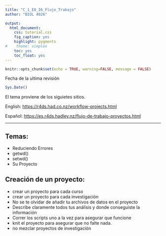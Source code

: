 ```yaml
---
title: "C_1_E8_I6_Flujo_Trabajo"
author: "BIOL 4026"

output:
  html_document:
    css: tutorial.css
    fig_caption: yes
    highlight: pygments
#    theme: simplex
    toc: yes
    toc_float: yes
---
```


```r
knitr::opts_chunk$set(echo = TRUE, warning=FALSE, message = FALSE)
```

```{=html}
<style>
.list-group-item.active, .list-group-item.active:focus, .list-group-item.active:hover {
    background-color: #7b802a;
}
</style>
```


Fecha de la ultima revisión
```r

Sys.Date()
```



El tema proviene de los siguietes sitios.

English:
 <https://r4ds.had.co.nz/workflow-projects.html>
 
Español:
 <https://es.r4ds.hadley.nz/flujo-de-trabajo-proyectos.html>
 
 
***


## Temas:

  - Reduciendo Errores
  - getwd()
  - setwd()
  - Su Proyecto
  
  
  
  
## Creación de un proyecto:

  - crear un proyecto para cada curso
  - crear un proyecto para cada investigación
  - No se te olvidar de añadir tu archivos de datos en el proyecto
  - Describe claramente todos tus análisis y donde conseguiste la información
  - Correr los scripts uno a la vez para asegurar que funcione
  - knit el proyecto para asegurar que no falte nada.
  - no mezclar proyectos de investigación
  
  
  
  




